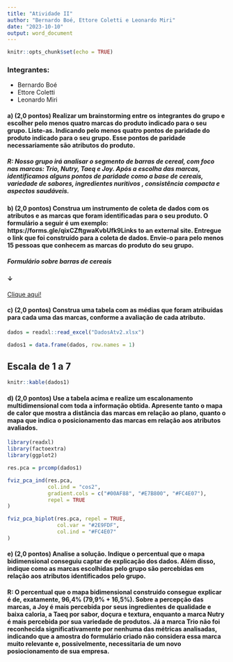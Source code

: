 ---
title: "Atividade II"
author: "Bernardo Boé, Ettore Coletti e Leonardo Miri"
date: "2023-10-10"
output: word_document
---

```{r setup, include=FALSE}
knitr::opts_chunk$set(echo = TRUE)
```
### Integrantes:

- Bernardo Boé
- Ettore Coletti
- Leonardo Miri

#### a) (2,0 pontos) Realizar um brainstorming entre os integrantes do grupo e escolher pelo menos quatro marcas do produto indicado para o seu grupo. Liste-as. Indicando pelo menos quatro pontos de paridade do produto indicado para o seu grupo. Esse pontos de paridade necessariamente são atributos do produto.

##### R: Nosso grupo irá analisar o segmento de barras de cereal, com foco nas marcas: Trio, Nutry, Taeq e Joy. Após a escolha das marcas, identificamos alguns pontos de paridade como a base de cereais, variedade de sabores, ingredientes nuritivos , consistência compacta e aspectos saudáveis. 

#### b)  (2,0 pontos) Construa um instrumento de coleta de dados com os atributos e as marcas que foram identificadas para o seu produto. O formulário a seguir é um exemplo: https://forms.gle/qixCZftgwaKvbUfk9Links to an external site.   Entregue o link que foi construído para a coleta de dados. Envie-o para pelo menos 15 pessoas que conhecem as marcas do produto do seu grupo.

##### Formulário sobre barras de cereais
####  ↓
[Clique aqui!](https://docs.google.com/forms/d/e/1FAIpQLSdsHIr0iNCpW2iAuXjtMPsDxpBNoBziobiw0jQT5Lf5_lOVtw/viewform?usp=sf_link)


#### c)  (2,0 pontos) Construa uma tabela com as médias que foram atribuídas para cada uma das marcas, conforme a avaliação de cada atributo.

```{r, include=FALSE}

dados = readxl::read_excel("DadosAtv2.xlsx")

dados1 = data.frame(dados, row.names = 1)


```

## Escala de 1 a 7

```{r, echo=FALSE}

knitr::kable(dados1)

```


#### d)  (2,0 pontos) Use a tabela acima e realize um escalonamento multidimensional com toda a informação obtida. Apresente tanto o mapa de calor que mostra a distância das marcas em relação ao plano, quanto o mapa que indica o posicionamento das marcas em relação aos atributos avaliados.

```{r, warning=FALSE, echo=FALSE, message=FALSE}

library(readxl)
library(factoextra)
library(ggplot2)

res.pca = prcomp(dados1)

fviz_pca_ind(res.pca,
             col.ind = "cos2",
             gradient.cols = c("#00AF88", "#E7B800", "#FC4E07"),
             repel = TRUE
)

fviz_pca_biplot(res.pca, repel = TRUE,
                col.var = "#2E9FDF",
                col.ind = "#FC4E07"
)


```


#### e)  (2,0 pontos) Analise a solução. Indique o percentual que o mapa bidimensional conseguiu captar de explicação dos dados. Além disso, indique como as marcas escolhidas pelo grupo são percebidas em relação aos atributos identificados pelo grupo.

#### R: O percentual que o mapa bidimensional construído consegue explicar é de, exatamente, 96,4% (79,9% + 16,5%). Sobre a percepção das marcas, a Joy é mais percebida por seus ingredientes de qualidade e baixa caloria, a Taeq por sabor, doçura e textura, enquanto a marca Nutry é mais percebida por sua variedade de produtos. Já a marca Trio não foi reconhecida significativamente por nenhuma das métricas analisadas, indicando que a amostra do formulário criado não considera essa marca muito relevante e, possivelmente, necessitaria de um novo posiocionamento de sua empresa.